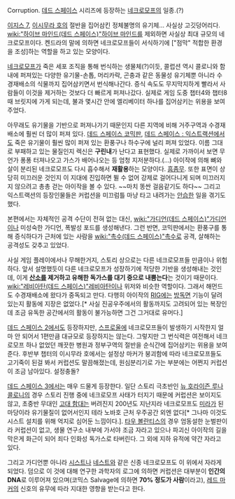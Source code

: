Corruption. [[데드 스페이스]] 시리즈에 등장하는 [[네크로모프]]의 일종.(?)

[[이지스 7]], [[이시무라 호]]의 절반을 집어삼킨 정체불명의 유기체… 사실상 고깃덩어리다.
[[wiki:"하이브 마인드(데드 스페이스)"하이브 마인드]]를 제외하면 사실상 최대 규모의 네크로모프이다. 켄드라의 말에 의하면 네크로모프들이 서식하기에 ["점막" 적합한 환경을 조성]하는 역할을 하고 있는 모양이다.

[[네크로모프]]가 죽은 세포 조직을 통해 번식하는 생물체(?)이듯, 콜럽션 역시 콜로니와 함내에 퍼져있는 다양한 유기물-손톱, 머리카락, 곤충과 같은 동물성 유기체뿐 아니라 수경재배소의 식물까지 집어삼키면서 번식해나간다. 증식 속도도 무지막지하게 빨라서 사람들이 이것을 제거하는 것보다 더 빠르게 퍼져나갔다. 실제로 게임 도중 챕터4와 챕터8때 브릿지에 가게 되는데, 불과 몇시간 안에 엘리베이터 하나를 집어삼키는 위용을 보여주었다.

아무래도 유기물을 기반으로 퍼져나가기 때문인지 다른 지역에 비해 거주구역과 수경재배소에 훨씬 더 많이 퍼져 있다. [[데드 스페이스 코믹판]], [[데드 스페이스 : 익스트랙션]]에서도 죽은 유기물이 훨씬 많이 퍼져 있는 환풍구나 하수구에 널리 퍼져 있었다. 이름 그대로 부패하고 있는 물질인지 렉신은 '''구린내'''가 난다고 표현했다. 실제로 가까이서 보면 무언가 퐁퐁 터져나오고 가스가 배어나오는 등 엄청 지저분하다.(…) 아이작에 의해 뼈와 살이 분리된 네크로모프도 다시 흡수해서 '''재활용'''하는 모양이다. [[흠좀무]]. 또한 표면이 상당히 미끄러운 것인지 이 지대에 진입하면 뛸 수 없어 강제로 걸어다니게 되며 미끄러지지 않으려고 총총 걷는 아이작을 볼 수 있다. ~~마치 똥싼 걸음같기도 하다~~ 그리고 익스트랙션의 등장인물들은 커럽션을 미끄럼틀 마냥 타고 내려가는 [[안습]]한 일을 겪기도 했다.

본편에서는 자체적인 공격 수단이 전혀 없는 대신, [[wiki:"가디언(데드 스페이스)"가디언]]이나 미성숙한 가디언, 폭발성 포드를 생성해낸다. 그런 반면, 코믹판에서는 환풍구를 통해 증식하다가 근처에 있는 사람을 [[wiki:"촉수(데드 스페이스)"촉수]]로 공격, 살해하는 공격성도 갖추고 있었다.

사실 게임 플레이에서나 무해한거지, 스토리 상으로는 다른 네크로모프들 만큼이나 위험하다. 앞서 설명했듯이 다른 네크로모프가 성장하기에 적당한 기반을 생성해내는 것인데, 이게 '''[[산소]]를 제거하고 유해한 독가스를 대기 중으로 내뿜는다'''는 것이기 때문이다. [[wiki:"레비아탄(데드 스페이스)"레비아탄]]이나 위저와 비슷한 역할이다. 그래서 해먼드도 수경재배소에 왔다가 중독되고 만다. 다행히 아이작의 [[RIG]]에는 [[방독면]] 기능이 달려있는지 활동에 지장은 없었다.[* 사실 진공우주에서의 활동까지도 고려되어 있는 복장인데 조금 유독한 공간에서의 활동이 불가능하면 그건 그거대로 유머다.]

[[데드 스페이스 2]]에서도 등장하지만, [[스프로울]]에 네크로모프들이 발생하기 시작한지 얼마 안 되어서 1편만큼 대규모로 등장하지는 않는다. 그렇지만 그 번식력은 여전해서 네크로모프 하나 없었던 깨끗한 병원과 정부구역의 절반을 순식간에 집어삼키는 위용을 보여준다. 후반부 챕터의 이시무라 호에서는 설정상 마커가 붕괴함에 따라 네크로모프들도 고기죽이 된걸 봐서 커럽션도 말끔해졌는데, 원심분리기로 가는 부분에는 어쩐지 커럽션이 조금 남아있다. 설정충돌?

[[데드 스페이스 3]]에서는 매우 드물게 등장한다. 일단 스토리 극초반인 [[뉴 호라이즌 루나 콜로니]]의 경우 스토리 진행 중에 네크로모프 사태가 터지기 때문에 커럽션은 보이지도 않고, 초중반 무대인 [[고대 함대]]는 버려진지 200년도 지난지라 네크로모프도 [[미라]]가 된 마당이라 유기물질이 없어서인지 테라 노바호 근처 우주공간 외엔 없다[* 그나마 이것도 시스트 설치를 위해 억지로 심어둔 느낌이다.]. [[타우 볼란티스]]의 경우 엄동설한 눈벌판이라 커럽션이 없고, 생물 연구소 내부에 가서야 조금 자라고 있으나 파괴신 아이작의 길을 막은게 화근이 되어 죄다 인화성 독가스로 타버린다. 그 외에 지하 유적에 약간 자라고 있다.

그리고 가디언뿐 아니라 [[시스트]]나 [[네스트]]와 같은 신종 네크로모프도 이 위에서 자라게 되었다. 덤으로 이 것에 대해 연구한 과학자의 로그에 의하면 커럽션은 대부분이 '''인간의 DNA'''로 이루어져 있으며(코믹스 Salvage에 의하면 '''70% 정도가 사람'''이라고), [[레드 마커]]의 신호의 유무에 따라 지대한 영향을 받는다고 한다.
